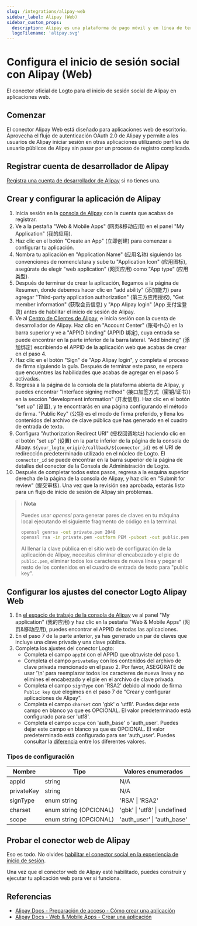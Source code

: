 ```yaml
---
slug: /integrations/alipay-web
sidebar_label: Alipay (Web)
sidebar_custom_props:
  description: Alipay es una plataforma de pago móvil y en línea de terceros.
  logoFilename: 'alipay.svg'
---
```



# Configura el inicio de sesión social con Alipay (Web)

El conector oficial de Logto para el inicio de sesión social de Alipay en aplicaciones web.

<GuideTip />

## Comenzar

El conector Alipay Web está diseñado para aplicaciones web de escritorio. Aprovecha el flujo de autenticación OAuth 2.0 de Alipay y permite a los usuarios de Alipay iniciar sesión en otras aplicaciones utilizando perfiles de usuario públicos de Alipay sin pasar por un proceso de registro complicado.

## Registrar cuenta de desarrollador de Alipay

[Registra una cuenta de desarrollador de Alipay](https://certifyweb.alipay.com/certify/reg/guide#/) si no tienes una.

## Crear y configurar la aplicación de Alipay

1. Inicia sesión en la [consola de Alipay](https://open.alipay.com/) con la cuenta que acabas de registrar.
2. Ve a la pestaña "Web & Mobile Apps" (网页&移动应用) en el panel "My Application" (我的应用).
3. Haz clic en el botón "Create an App" (立即创建) para comenzar a configurar tu aplicación.
4. Nombra tu aplicación en "Application Name" (应用名称) siguiendo las convenciones de nomenclatura y sube tu "Application Icon" (应用图标), asegúrate de elegir "web application" (网页应用) como "App type" (应用类型).
5. Después de terminar de crear la aplicación, llegamos a la página de Resumen, donde debemos hacer clic en "add ability" (添加能力) para agregar "Third-party application authorization" (第三方应用授权), "Get member information" (获取会员信息) y "App Alipay login" (App 支付宝登录) antes de habilitar el inicio de sesión de Alipay.
6. Ve al [Centro de Clientes de Alipay](https://b.alipay.com/index2.htm), e inicia sesión con la cuenta de desarrollador de Alipay. Haz clic en "Account Center" (账号中心) en la barra superior y ve a "APPID binding" (APPID 绑定), cuya entrada se puede encontrar en la parte inferior de la barra lateral. "Add binding" (添加绑定) escribiendo el APPID de la aplicación web que acabas de crear en el paso 4.
7. Haz clic en el botón "Sign" de "App Alipay login", y completa el proceso de firma siguiendo la guía. Después de terminar este paso, se espera que encuentres las habilidades que acabas de agregar en el paso 5 activadas.
8. Regresa a la página de la consola de la plataforma abierta de Alipay, y puedes encontrar "Interface signing method" (接口加签方式（密钥/证书）) en la sección "development information" (开发信息). Haz clic en el botón "set up" (设置), y te encontrarás en una página configurando el método de firma. "Public Key" (公钥) es el modo de firma preferido, y llena los contenidos del archivo de clave pública que has generado en el cuadro de entrada de texto.
9. Configura "Authorization Redirect URI" (授权回调地址) haciendo clic en el botón "set up" (设置) en la parte inferior de la página de la consola de Alipay. `${your_logto_origin}/callback/${connector_id}` es el URI de redirección predeterminado utilizado en el núcleo de Logto. El `connector_id` se puede encontrar en la barra superior de la página de detalles del conector de la Consola de Administración de Logto.
10. Después de completar todos estos pasos, regresa a la esquina superior derecha de la página de la consola de Alipay, y haz clic en "Submit for review" (提交审核). Una vez que la revisión sea aprobada, estarás listo para un flujo de inicio de sesión de Alipay sin problemas.

> ℹ️ **Nota**
>
> Puedes usar _openssl_ para generar pares de claves en tu máquina local ejecutando el siguiente fragmento de código en la terminal.
>
> ```bash
> openssl genrsa -out private.pem 2048
> openssl rsa -in private.pem -outform PEM -pubout -out public.pem
> ```
>
> Al llenar la clave pública en el sitio web de configuración de la aplicación de Alipay, necesitas eliminar el encabezado y el pie de `public.pem`, eliminar todos los caracteres de nueva línea y pegar el resto de los contenidos en el cuadro de entrada de texto para "public key".

## Configurar los ajustes del conector Logto Alipay Web

1. En [el espacio de trabajo de la consola de Alipay](https://open.alipay.com/dev/workspace) ve al panel "My application" (我的应用) y haz clic en la pestaña "Web & Mobile Apps" (网页&移动应用), puedes encontrar el APPID de todas las aplicaciones.
2. En el paso 7 de la parte anterior, ya has generado un par de claves que incluye una clave privada y una clave pública.
3. Completa los ajustes del conector Logto:
   - Completa el campo `appId` con el APPID que obtuviste del paso 1.
   - Completa el campo `privateKey` con los contenidos del archivo de clave privada mencionado en el paso 2. Por favor, ASEGÚRATE de usar '\n' para reemplazar todos los caracteres de nueva línea y no elimines el encabezado y el pie en el archivo de clave privada.
   - Completa el campo `signType` con 'RSA2' debido al modo de firma `Public key` que elegimos en el paso 7 de "Crear y configurar aplicaciones de Alipay".
   - Completa el campo `charset` con 'gbk' o 'utf8'. Puedes dejar este campo en blanco ya que es OPCIONAL. El valor predeterminado está configurado para ser 'utf8'.
   - Completa el campo `scope` con 'auth_base' o 'auth_user'. Puedes dejar este campo en blanco ya que es OPCIONAL. El valor predeterminado está configurado para ser 'auth_user'. Puedes consultar la [diferencia](https://opendocs.alipay.com/fw/api/105942) entre los diferentes valores.

### Tipos de configuración

| Nombre     | Tipo                   | Valores enumerados           |
| ---------- | ---------------------- | ---------------------------- |
| appId      | string                 | N/A                          |
| privateKey | string                 | N/A                          |
| signType   | enum string            | 'RSA' \| 'RSA2'              |
| charset    | enum string (OPCIONAL) | 'gbk' \| 'utf8' \| undefined |
| scope      | enum string (OPCIONAL) | 'auth_user' \| 'auth_base'   |

## Probar el conector web de Alipay

Eso es todo. No olvides [habilitar el conector social en la experiencia de inicio de sesión](/connectors/social-connectors/#enable-social-sign-in).

Una vez que el conector web de Alipay esté habilitado, puedes construir y ejecutar tu aplicación web para ver si funciona.

## Referencias

- [Alipay Docs - Preparación de acceso - Cómo crear una aplicación](https://opendocs.alipay.com/support/01rau6)
- [Alipay Docs - Web & Mobile Apps - Crear una aplicación](https://opendocs.alipay.com/open/200/105310)
